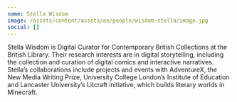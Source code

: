 ```yaml
---
name: Stella Wisdom
image: /assets/content/assets/en/people/wisdom-stella/image.jpg
social: []
---
```

Stella Wisdom is Digital Curator for Contemporary British Collections at the British Library. Their research interests are in digital storytelling, including the collection and curation of digital comics and interactive narratives. Stella’s collaborations include projects and events with AdventureX, the New Media Writing Prize, University College London’s Institute of Education and Lancaster University’s Litcraft initiative, which builds literary worlds in Minecraft.